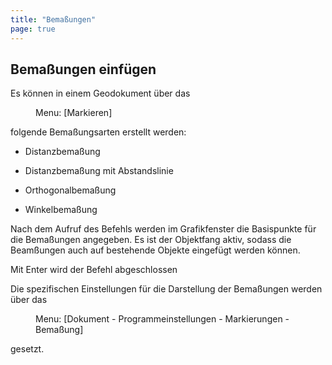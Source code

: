 ```yaml
---
title: "Bemaßungen"
page: true
---
```

## Bema&#223;ungen einf&#252;gen

Es k&#246;nnen in einem Geodokument &#252;ber das  <Menu> Menu: [Markieren] </Menu>  folgende Bema&#223;ungsarten erstellt werden:


- Distanzbema&#223;ung

- Distanzbema&#223;ung mit Abstandslinie

- Orthogonalbema&#223;ung

- Winkelbema&#223;ung



Nach dem Aufruf des Befehls werden im Grafikfenster die Basispunkte f&#252;r die Bema&#223;ungen angegeben.
Es ist der Objektfang aktiv, sodass die Beam&#223;ungen auch auf bestehende Objekte eingef&#252;gt werden k&#246;nnen.

Mit  <Border>Enter</Border>  wird der Befehl abgeschlossen

Die spezifischen Einstellungen f&#252;r die Darstellung der Bema&#223;ungen werden &#252;ber das  <Menu> Menu: [Dokument - Programmeinstellungen - Markierungen - Bemaßung] </Menu>  gesetzt.
